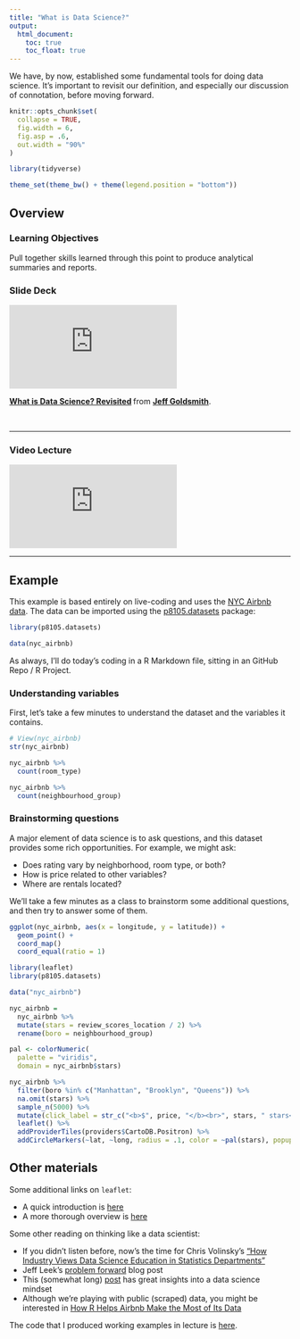 ```yaml
---
title: "What is Data Science?"
output:
  html_document: 
    toc: true
    toc_float: true
---
```


We have, by now, established some fundamental tools for doing data science. It's important to revisit our definition, and especially our discussion of connotation, before moving forward.

```r
knitr::opts_chunk$set(
  collapse = TRUE,
  fig.width = 6,
  fig.asp = .6,
  out.width = "90%"
)

library(tidyverse)

theme_set(theme_bw() + theme(legend.position = "bottom"))
```

## Overview {.tabset .tabset-pills}

### Learning Objectives

Pull together skills learned through this point to produce analytical summaries and reports.

### Slide Deck

<div class="vid_container">
  <iframe 
    src="https://speakerdeck.com/player/69791e0a56b14efd9f741fc10cea30f9" 
    allowfullscreen 
    frameborder="0"
    class="video">
  </iframe>
</div>

<div style="margin-bottom:5px"> <strong> <a href="https://speakerdeck.com/jeffgoldsmith/p8105-data-science-revisited" title="Writing with data" target="_blank">What is Data Science? Revisited</a> </strong> from <strong><a href="https://speakerdeck.com/jeffgoldsmith" target="_blank">Jeff Goldsmith</a></strong>. </div><br>

***

### Video Lecture

<div class="vid_container">
  <iframe 
    src="https://www.youtube.com/embed/oHg5SJYRHA0"
    frameborder="0" allowfullscreen class="video">
  </iframe>
</div>

***


## Example

This example is based entirely on live-coding and uses the [NYC Airbnb data](dataset_airbnb.html). The data can be imported using the [p8105.datasets](https://github.com/P8105/p8105.datasets) package:

```r
library(p8105.datasets)

data(nyc_airbnb)
```

As always, I'll do today's coding in a R Markdown file, sitting in an GitHub Repo / R Project.

### Understanding variables

First, let's take a few minutes to understand the dataset and the variables it contains.

```r
# View(nyc_airbnb)
str(nyc_airbnb)

nyc_airbnb %>%
  count(room_type)

nyc_airbnb %>%
  count(neighbourhood_group)
```

### Brainstorming questions

A major element of data science is to ask questions, and this dataset provides some rich opportunities. For example, we might ask:

* Does rating vary by neighborhood, room type, or both?
* How is price related to other variables?
* Where are rentals located?

We'll take a few minutes as a class to brainstorm some additional questions, and then try to answer some of them.

```r
ggplot(nyc_airbnb, aes(x = longitude, y = latitude)) +
  geom_point() + 
  coord_map()
  coord_equal(ratio = 1)
```

```r
library(leaflet)
library(p8105.datasets)

data("nyc_airbnb")

nyc_airbnb = 
  nyc_airbnb %>% 
  mutate(stars = review_scores_location / 2) %>% 
  rename(boro = neighbourhood_group)

pal <- colorNumeric(
  palette = "viridis",
  domain = nyc_airbnb$stars)

nyc_airbnb %>% 
  filter(boro %in% c("Manhattan", "Brooklyn", "Queens")) %>% 
  na.omit(stars) %>% 
  sample_n(5000) %>% 
  mutate(click_label = str_c("<b>$", price, "</b><br>", stars, " stars<br>", number_of_reviews, " reviews")) %>% 
  leaflet() %>% 
  addProviderTiles(providers$CartoDB.Positron) %>% 
  addCircleMarkers(~lat, ~long, radius = .1, color = ~pal(stars), popup = ~click_label)
```

## Other materials

Some additional links on `leaflet`:

* A quick introduction is [here](https://teachdatascience.com/leaflet/)
* A more thorough overview is [here](https://rstudio.github.io/leaflet/)

Some other reading on thinking like a data scientist:

* If you didn't listen before, now's the time for Chris Volinsky's ["How Industry Views Data Science Education in Statistics Departments"](https://youtu.be/JLs01Z5baSU?t=1063)
* Jeff Leek's [problem forward](https://simplystatistics.org/2013/05/29/what-statistics-should-do-about-big-data-problem-forward-not-solution-backward/) blog post
* This (somewhat long) [post](https://simplystatistics.org/2019/01/09/how-data-scientists-think-a-mini-case-study/) has great insights into a data science mindset 
* Although we're playing with public (scraped) data, you might be interested in [How R Helps Airbnb Make the Most of Its Data](https://peerj.com/preprints/3182/)

The code that I produced working examples in lecture is [here](https://github.com/P8105/case_study).